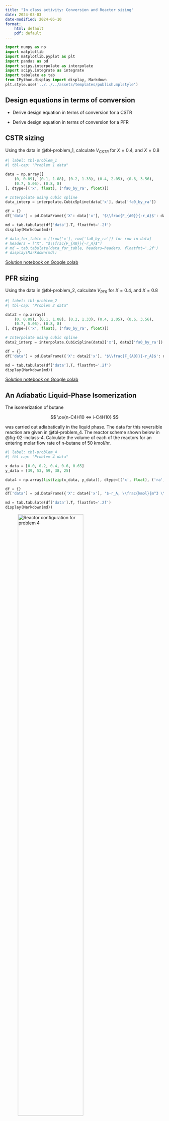 ```yaml
---
title: "In class activity: Conversion and Reactor sizing"
date: 2024-03-03
date-modified: 2024-05-10
format:
    html: default
    pdf: default
---
```


```python
import numpy as np
import matplotlib
import matplotlib.pyplot as plt
import pandas as pd
import scipy.interpolate as interpolate
import scipy.integrate as integrate
import tabulate as tab
from IPython.display import display, Markdown
plt.style.use('../../../assets/templates/publish.mplstyle')
```

## Design equations in terms of conversion

* Derive design equation in terms of conversion for a CSTR

* Derive design equation in terms of conversion for a PFR

## CSTR sizing

Using the data in @tbl-problem_1, calculate $V_{CSTR}$ for $X = 0.4$, and $X = 0.8$

```python
#| label: tbl-problem_1
#| tbl-cap: "Problem 1 data"

data = np.array([
    (0, 0.89), (0.1, 1.08), (0.2, 1.33), (0.4, 2.05), (0.6, 3.56),
    (0.7, 5.06), (0.8, 8)
], dtype=[('x', float), ('fa0_by_ra', float)])

# Interpolate using cubic spline 
data_interp = interpolate.CubicSpline(data['x'], data['fa0_by_ra'])

df = {}
df['data'] = pd.DataFrame({'X': data['x'], '$\\frac{F_{A0}}{-r_A}$': data['fa0_by_ra']})

md = tab.tabulate(df['data'].T, floatfmt='.2f')
display(Markdown(md))

# data_for_table = [(row['x'], row['fa0_by_ra']) for row in data]
# headers = ["X", "$\\frac{F_{A0}}{-r_A}$"]
# md = tab.tabulate(data_for_table, headers=headers, floatfmt='.2f')
# display(Markdown(md))
```

[Solution notebook on Google colab](https://colab.research.google.com/drive/1AAr5GG7oqz_DY-ejujKvtJ_38yZxafQ0?usp=sharing)

## PFR sizing

Using the data in @tbl-problem_2, calculate $V_{PFR}$ for $X = 0.4$, and $X = 0.8$

```python
#| label: tbl-problem_2
#| tbl-cap: "Problem 2 data"

data2 = np.array([
    (0, 0.89), (0.1, 1.08), (0.2, 1.33), (0.4, 2.05), (0.6, 3.56),
    (0.7, 5.06), (0.8, 8)
], dtype=[('x', float), ('fa0_by_ra', float)])

# Interpolate using cubic spline 
data2_interp = interpolate.CubicSpline(data2['x'], data2['fa0_by_ra'])

df = {}
df['data'] = pd.DataFrame({'X': data2['x'], '$\\frac{F_{A0}}{-r_A}$': data2['fa0_by_ra']})

md = tab.tabulate(df['data'].T, floatfmt='.2f')
display(Markdown(md))

```
[Solution notebook on Google colab](https://colab.research.google.com/drive/1Flzwhr2dL1xtPaRtxlHnNVmnN415-VKK?usp=sharing)

## An Adiabatic Liquid-Phase Isomerization

The isomerization of butane

$$
\ce{n-C4H10 <=> i-C4H10}
$$

was carried out adiabatically in the liquid phase. The data for this reversible
reaction are given in @tbl-problem_4. The reactor scheme shown below in
@fig-02-inclass-4. Calculate the volume of each of the reactors for an entering
molar flow rate of n-butane of 50 kmol/hr.

```python
#| label: tbl-problem_4
#| tbl-cap: "Problem 4 data"

x_data = [0.0, 0.2, 0.4, 0.6, 0.65]
y_data = [39, 53, 59, 38, 25]

data4 = np.array(list(zip(x_data, y_data)), dtype=[('x', float), ('ra', float)])

df = {}
df['data'] = pd.DataFrame({'X': data4['x'], '$-r_A, \\frac{kmol}{m^3 \\cdot h}$': data4['ra']})

md = tab.tabulate(df['data'].T, floatfmt='.2f')
display(Markdown(md))

```

::: {.content-visible when-format="html"}

![Reactor configuration for problem 4](../../../assets/images/02-in-class-p4.png){#fig-02-inclass-4 width=70%}

:::

::: {.content-visible unless-format="html"}

![Reactor configuration for problem 4](../../../assets/images/02-in-class-p4.png){#fig-02-inclass-4}

:::

[Solution notebook on Google colab](https://colab.research.google.com/drive/1a3UwGitQTa-j7cU45Sw_bClEP5cHuIqf?usp=sharing)

## Batch reactor sizing

a. Discuss how you can use Levenspeil plots to design batch reactors.


b. We are planning to operate a batch reactor for converting A into R. This is
a liquid phase reaction with stoichiometry $\ce{A -> R}$. How long must we react
each batch for concentration to drop from $C_{A0}$ = 1.3 mol/l to $C_{Af}$=
0.30 mol/l? The data of rate of reaction v/s concentration of A is given in @tbl-problem_3.


```python
#| label: tbl-problem_3
#| tbl-cap: "Problem 3 data"

x_data = [0.1, 0.2, 0.3, 0.4, 0.5, 0.6, 0.7, 0.8, 1.0, 1.3, 2.0]
y_data = [0.1, 0.3, 0.5, 0.6, 0.5, 0.25, 0.10, 0.06, 0.05, 0.045, 0.042]

data3 = np.array(list(zip(x_data, y_data)), dtype=[('CA', float), ('ra', float)])

df = {}
df['data'] = pd.DataFrame({'$C_A, mol/dm^3$': data3['CA'], '$-r_A, \\frac{mol}{l \\cdot min}$': data3['ra']})

md = tab.tabulate(df['data'].T, floatfmt='.3f')
display(Markdown(md))

```
